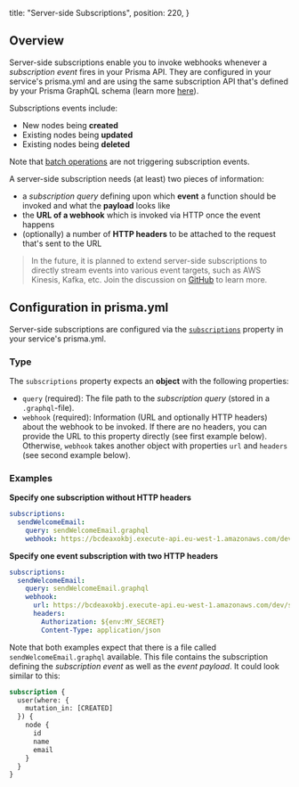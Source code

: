 
  title: "Server-side Subscriptions",
  position: 220,
}

## Overview

Server-side subscriptions enable you to invoke webhooks whenever a _subscription event_ fires in your Prisma API. They are configured in your service's prisma.yml and are using the same subscription API that's defined by your Prisma GraphQL schema (learn more [here](qwe3)).

Subscriptions events include:

- New nodes being **created**
- Existing nodes being **updated**
- Existing nodes being **deleted**

<Warning>

Note that [batch operations](vw4d#batch-operations) are not triggering subscription events.

</Warning>

A server-side subscription needs (at least) two pieces of information:

- a _subscription query_ defining upon which **event** a function should be invoked and what the **payload** looks like
- the **URL of a webhook** which is invoked via HTTP once the event happens
- (optionally) a number of **HTTP headers** to be attached to the request that's sent to the URL

> In the future, it is planned to extend server-side subscriptions to directly stream events into various event targets, such as AWS Kinesis, Kafka, etc. Join the discussion on [GitHub](https://github.com/prismagraphql/prisma/issues/585) to learn more.

## Configuration in prisma.yml

Server-side subscriptions are configured via the [`subscriptions`](5cy7#subscriptions-optional) property in your service's prisma.yml.

### Type

The `subscriptions` property expects an **object** with the following properties:

- `query` (required): The file path to the _subscription query_ (stored in a `.graphql`-file).
- `webhook` (required): Information (URL and optionally HTTP headers) about the webhook to be invoked. If there are no headers, you can provide the URL to this property directly (see first example below). Otherwise, `webhook` takes another object with properties `url` and `headers` (see second example below).

### Examples

**Specify one subscription without HTTP headers**

```yml
subscriptions:
  sendWelcomeEmail:
    query: sendWelcomeEmail.graphql
    webhook: https://bcdeaxokbj.execute-api.eu-west-1.amazonaws.com/dev/sendWelcomeEmail
```

**Specify one event subscription with two HTTP headers**

```yml
subscriptions:
  sendWelcomeEmail:
    query: sendWelcomeEmail.graphql
    webhook:
      url: https://bcdeaxokbj.execute-api.eu-west-1.amazonaws.com/dev/sendWelcomeEmail
      headers:
        Authorization: ${env:MY_SECRET}
        Content-Type: application/json
```

Note that both examples expect that there is a file called `sendWelcomeEmail.graphql` available. This file contains the subscription defining the _subscription event_ as well as the _event payload_. It could look similar to this:

```graphql
subscription {
  user(where: {
    mutation_in: [CREATED]
  }) {
    node {
      id
      name
      email
    }
  }
}
```

